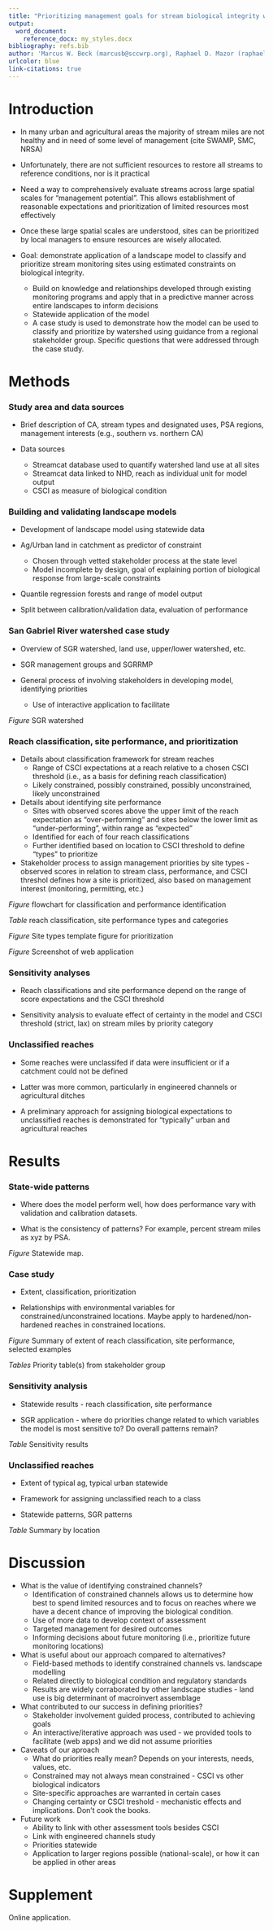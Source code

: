 ```yaml
---
title: "Prioritizing management goals for stream biological integrity within the context of landscape constraints"
output: 
  word_document:
    reference_docx: my_styles.docx
bibliography: refs.bib
author: 'Marcus W. Beck (marcusb@sccwrp.org), Raphael D. Mazor (raphaelm@sccwrp.org), Scott Johnson (scott@aquaticbioassay.com), Phil Markle (pmarkle@lacsd.org), Joshua Westfall (jwestfall@lacsd.org), Peter D. Ode (peter.ode@wildlife.ca.gov), Ryan Hill (hill.ryan@epa.gov), Eric D. Stein (erics@sccwrp.org)'
urlcolor: blue
link-citations: true
---
```


# Introduction

*	In many urban and agricultural areas the majority of stream miles are not healthy and in need of some level of management (cite SWAMP, SMC, NRSA)

* Unfortunately, there are not sufficient resources to restore all streams to reference conditions, nor is it practical

* Need a way to comprehensively evaluate streams across large spatial scales for “management potential”.  This allows establishment of reasonable expectations and prioritization of limited resources most effectively

* Once these large spatial scales are understood, sites can be prioritized by local managers to ensure resources are wisely allocated. 
     
* Goal: demonstrate application of a landscape model to classify and prioritize stream monitoring sites using estimated constraints on biological integrity. 
     * Build on knowledge and relationships developed through existing monitoring programs and apply that in a predictive manner across entire landscapes to inform decisions
     * Statewide application of the model
     * A case study is used to demonstrate how the model can be used to classify and prioritize by watershed using guidance from a regional stakeholder group. Specific questions that were addressed through the case study.
     
# Methods

### Study area and data sources

* Brief description of CA, stream types and designated uses, PSA regions, management interests (e.g., southern vs. northern CA)

* Data sources
     * Streamcat database used to quantify watershed land use at all sites
     * Streamcat data linked to NHD, reach as individual unit for model output
     * CSCI as measure of biological condition

### Building and validating landscape models

* Development of landscape model using statewide data

* Ag/Urban land in catchment as predictor of constraint
     * Chosen through vetted stakeholder process at the state level
     * Model incomplete by design, goal of explaining portion of biological response from large-scale constraints
     
* Quantile regression forests and range of model output

* Split between calibration/validation data, evaluation of performance  

### San Gabriel River watershed case study

* Overview of SGR watershed, land use, upper/lower watershed, etc.

* SGR management groups and SGRRMP

* General process of involving stakeholders in developing model, identifying priorities
     * Use of interactive application to facilitate

*Figure* SGR watershed 

### Reach classification, site performance, and prioritization

* Details about classification framework for stream reaches
     * Range of CSCI expectations at a reach relative to a chosen CSCI threshold (i.e., as a basis for defining reach classification)
     * Likely constrained, possibly constrained, possibly unconstrained, likely unconstrained

* Details about identifying site performance
     * Sites with observed scores above the upper limit of the reach expectation as "over-performing" and sites below the lower limit as "under-performing", within range as "expected"
     * Identified for each of four reach classifications
     * Further identified based on location to CSCI threshold to define "types" to prioritize

* Stakeholder process to assign management priorities by site types - observed scores in relation to stream class, performance, and CSCI threshol defines how a site is prioritized, also based on management interest (monitoring, permitting, etc.)

*Figure* flowchart for classification and performance identification

*Table* reach classification, site performance types and categories

*Figure* Site types template figure for prioritization

*Figure* Screenshot of web application

### Sensitivity analyses

* Reach classifications and site performance depend on the range of score expectations and the CSCI threshold

* Sensitivity analysis to evaluate effect of certainty in the model and CSCI threshold (strict, lax) on stream miles by priority category

### Unclassified reaches

* Some reaches were unclassifed if data were insufficient or if a catchment could not be defined

* Latter was more common, particularly in engineered channels or agricultural ditches

* A preliminary approach for assigning biological expectations to unclassified reaches is demonstrated for "typically" urban and agricultural reaches

# Results

### State-wide patterns

* Where does the model perform well, how does performance vary with validation and calibration datasets.

* What is the consistency of patterns? For example, percent stream miles as xyz by PSA.

*Figure* Statewide map. 

### Case study

* Extent, classification, prioritization

* Relationships with environmental variables for constrained/unconstrained locations. Maybe apply to hardened/non-hardened reaches in constrained locations. 

*Figure* Summary of extent of reach classification, site performance, selected examples

*Tables* Priority table(s) from stakeholder group

### Sensitivity analysis

* Statewide results - reach classification, site performance

* SGR application - where do priorities change related to which variables the model is most sensitive to? Do overall patterns remain?

*Table* Sensitivity results

### Unclassified reaches

* Extent of typical ag, typical urban statewide

* Framework for assigning unclassified reach to a class

* Statewide patterns, SGR patterns

*Table* Summary by location

# Discussion

* What is the value of identifying constrained channels?
     * Identification of constrained channels allows us to determine how best to spend limited resources and to focus on reaches where we have a decent chance of improving the biological condition.
     * Use of more data to develop context of assessment
     * Targeted management for desired outcomes
     * Informing decisions about future monitoring (i.e., prioritize future monitoring locations)

* What is useful about our approach compared to alternatives?
     * Field-based methods to identify constrained channels vs. landscape modelling
     * Related directly to biological condition and regulatory standards
     * Results are widely corraborated by other landscape studies - land use is big determinant of macroinvert assemblage

* What contributed to our success in defining priorities? 
     * Stakeholder involvement guided process, contributed to achieving goals
     * An interactive/iterative approach was used - we provided tools to facilitate (web apps) and we did not assume priorities

* Caveats of our aproach
     * What do priorities really mean? Depends on your interests, needs, values, etc.
     * Constrained may not always mean constrained - CSCI vs other biological indicators
     * Site-specific approaches are warranted in certain cases
     * Changing certainty or CSCI treshold - mechanistic effects and implications. Don't cook the books. 

* Future work
     * Ability to link with other assessment tools besides CSCI
     * Link with engineered channels study
     * Priorities statewide
     * Application to larger regions possible (national-scale), or how it can be applied in other areas
     
# Supplement

Online application.

